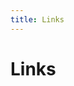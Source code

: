 ```yaml
---
title: Links
---
```



# Links

<div className="grid grid-cols-1 md:grid-cols-2 gap-6 mt-8">
  <LinkCard
    href="#"
    title="Twitter"
    description="Sharing my daily thoughts and activities"
    icon="🐦"
  />
  <LinkCard
    href="#"
    title="GitHub"
    description="Open source projects and code"
    icon="💻"
  />
  <LinkCard
    href="#"
    title="Instagram"
    description="Photos and lifestyle posts"
    icon="📸"
  />
  <LinkCard
    href="#"
    title="Email"
    description="Get in touch with me"
    icon="✉️"
  />
</div>
